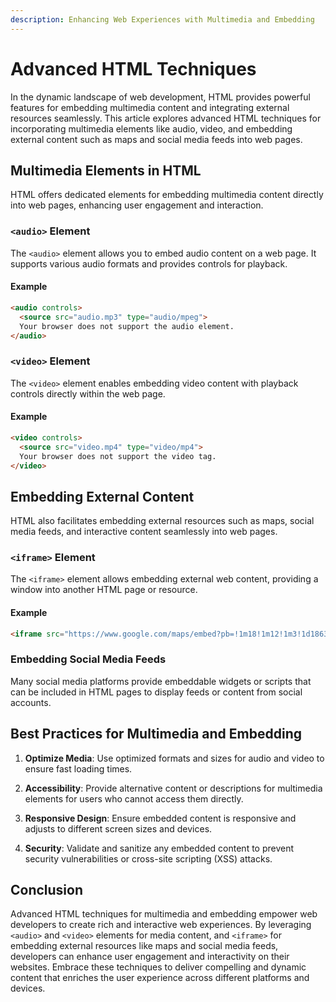 ```yaml
---
description: Enhancing Web Experiences with Multimedia and Embedding
---
```


# Advanced HTML Techniques

In the dynamic landscape of web development, HTML provides powerful features for embedding multimedia content and integrating external resources seamlessly. This article explores advanced HTML techniques for incorporating multimedia elements like audio, video, and embedding external content such as maps and social media feeds into web pages.

## Multimedia Elements in HTML

HTML offers dedicated elements for embedding multimedia content directly into web pages, enhancing user engagement and interaction.

### `<audio>` Element

The `<audio>` element allows you to embed audio content on a web page. It supports various audio formats and provides controls for playback.

#### Example

```html
<audio controls>
  <source src="audio.mp3" type="audio/mpeg">
  Your browser does not support the audio element.
</audio>
```

### `<video>` Element

The `<video>` element enables embedding video content with playback controls directly within the web page.

#### Example

```html
<video controls>
  <source src="video.mp4" type="video/mp4">
  Your browser does not support the video tag.
</video>
```

## Embedding External Content

HTML also facilitates embedding external resources such as maps, social media feeds, and interactive content seamlessly into web pages.

### `<iframe>` Element

The `<iframe>` element allows embedding external web content, providing a window into another HTML page or resource.

#### Example

```html
<iframe src="https://www.google.com/maps/embed?pb=!1m18!1m12!1m3!1d186340.67014719257!2d-74.11808694999999!3d40.6976701!2m3!1f0!2f0!3f0!3m2!1i1024!2i768!4f13.1!3m3!1m2!1s0x89c250b7041cb775%3A0x7f0ee1e7fa3b0a7b!2sNew%20York%2C%20NY%2C%20USA!5e0!3m2!1sen!2sin!4v1568774373985!5m2!1sen!2sin" width="600" height="450" frameborder="0" style="border:0;" allowfullscreen=""></iframe>
```

### Embedding Social Media Feeds

Many social media platforms provide embeddable widgets or scripts that can be included in HTML pages to display feeds or content from social accounts.

## Best Practices for Multimedia and Embedding

1. **Optimize Media**: Use optimized formats and sizes for audio and video to ensure fast loading times.
   
2. **Accessibility**: Provide alternative content or descriptions for multimedia elements for users who cannot access them directly.
   
3. **Responsive Design**: Ensure embedded content is responsive and adjusts to different screen sizes and devices.
   
4. **Security**: Validate and sanitize any embedded content to prevent security vulnerabilities or cross-site scripting (XSS) attacks.

## Conclusion

Advanced HTML techniques for multimedia and embedding empower web developers to create rich and interactive web experiences. By leveraging `<audio>` and `<video>` elements for media content, and `<iframe>` for embedding external resources like maps and social media feeds, developers can enhance user engagement and interactivity on their websites. Embrace these techniques to deliver compelling and dynamic content that enriches the user experience across different platforms and devices.